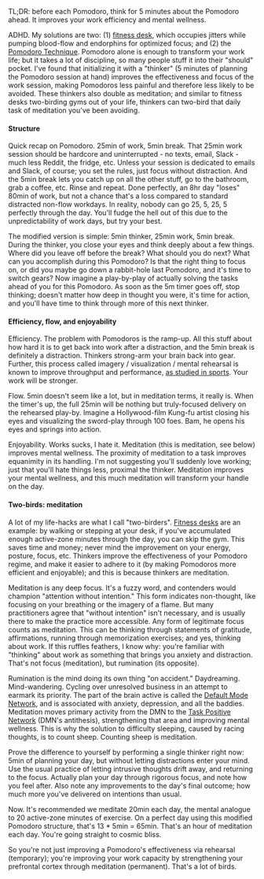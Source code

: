 

TL;DR: before each Pomodoro, think for 5 minutes about the Pomodoro ahead. It improves your work efficiency and mental wellness.

ADHD. My solutions are two: (1) [fitness desk](/blog/20240109-fitness-desk), which occupies jitters while pumping blood-flow and endorphins for optimized focus; and (2) the [Pomodoro Technique](https://en.wikipedia.org/wiki/Pomodoro_Technique). Pomodoro alone is enough to transform your work life; but it takes a lot of discipline, so many people stuff it into their "should" pocket. I've found that initializing it with a "thinker" (5 minutes of planning the Pomodoro session at hand) improves the effectiveness and focus of the work session, making Pomodoros less painful and therefore less likely to be avoided. These thinkers also double as meditation; and similar to fitness desks two-birding gyms out of your life, thinkers can two-bird that daily task of meditation you've been avoiding.

#### Structure

Quick recap on Pomodoro. 25min of work, 5min break. That 25min work session should be hardcore and uninterrupted - no texts, email, Slack - much less Reddit, the fridge, etc. Unless your session is dedicated to emails and Slack, of course; you set the rules, just focus without distraction. And the 5min break lets you catch up on all the other stuff, go to the bathroom, grab a coffee, etc. Rinse and repeat. Done perfectly, an 8hr day "loses" 80min of work, but not a chance that's a loss compared to standard distracted non-flow workdays. In reality, nobody can go 25, 5, 25, 5 perfectly through the day. You'll fudge the hell out of this due to the unpredictability of work days, but try your best.

The modified version is simple: 5min thinker, 25min work, 5min break. During the thinker, you close your eyes and think deeply about a few things. Where did you leave off before the break? What should you do next? What can you accomplish during this Pomodoro? Is that the right thing to focus on, or did you maybe go down a rabbit-hole last Pomodoro, and it's time to switch gears? Now imagine a play-by-play of actually solving the tasks ahead of you for this Pomodoro. As soon as the 5m timer goes off, stop thinking; doesn't matter how deep in thought you were, it's time for action, and you'll have time to think through more of this next thinker.

#### Efficiency, flow, and enjoyability

Efficiency. The problem with Pomodoros is the ramp-up. All this stuff about how hard it is to get back into work after a distraction, and the 5min break is definitely a distraction. Thinkers strong-arm your brain back into gear. Further, this process called imagery / visualization / mental rehearsal is known to improve throughput and performance, [as studied in sports](https://appliedsportpsych.org/resources/resources-for-athletes/sport-imagery-training/). Your work will be stronger.

Flow. 5min doesn't seem like a lot, but in meditation terms, it really is. When the timer's up, the full 25min will be nothing but truly-focused delivery on the rehearsed play-by. Imagine a Hollywood-film Kung-fu artist closing his eyes and visualizing the sword-play through 100 foes. Bam, he opens his eyes and springs into action.

Enjoyability. Works sucks, I hate it. Meditation (this is meditation, see below) improves mental wellness. The proximity of meditation to a task improves equanimity in its handling. I'm not suggesting you'll suddenly love working; just that you'll hate things less, proximal the thinker. Meditation improves your mental wellness, and this much meditation will transform your handle on the day.

#### Two-birds: meditation

A lot of my life-hacks are what I call "two-birders". [Fitness desks](/blog/20240109-fitness-desk) are an example: by walking or stepping at your desk, if you've accumulated enough active-zone minutes through the day, you can skip the gym. This saves time and money; never mind the improvement on your energy, posture, focus, etc. Thinkers improve the effectiveness of your Pomodoro regime, and make it easier to adhere to it (by making Pomodoros more efficient and enjoyable); and this is because thinkers are meditation.

Meditation is any deep focus. It's a fuzzy word, and contenders would champion "attention without intention." This form indicates non-thought, like focusing on your breathing or the imagery of a flame. But many practitioners agree that "without intention" isn't necessary, and is usually there to make the practice more accessible. Any form of legitimate focus counts as meditation. This can be thinking through statements of gratitude, affirmations, running through memorization exercises; and yes, thinking about work. If this ruffles feathers, I know why: you're familiar with "thinking" about work as something that brings you anxiety and distraction. That's not focus (meditation), but rumination (its opposite).

Rumination is the mind doing its own thing "on accident." Daydreaming. Mind-wandering. Cycling over unresolved business in an attempt to earmark its priority. The part of the brain active is called the [Default Mode Network](https://en.wikipedia.org/wiki/Default_mode_network), and is associated with anxiety, depression, and all the baddies. Meditation moves primary activity from the DMN to the [Task Positive Network](https://en.wikipedia.org/wiki/Dorsal_attention_network) (DMN's antithesis), strengthening that area and improving mental wellness. This is why the solution to difficulty sleeping, caused by racing thoughts, is to count sheep. Counting sheep is meditation.

Prove the difference to yourself by performing a single thinker right now: 5min of planning your day, but without letting distractions enter your mind. Use the usual practice of letting intrusive thoughts drift away, and returning to the focus. Actually plan your day through rigorous focus, and note how you feel after. Also note any improvements to the day's final outcome; how much more you've delivered on intentions than usual.

Now. It's recommended we meditate 20min each day, the mental analogue to 20 active-zone minutes of exercise. On a perfect day using this modified Pomodoro structure, that's 13 * 5min = 65min. That's an hour of meditation each day. You're going straight to cosmic bliss.

So you're not just improving a Pomodoro's effectiveness via rehearsal (temporary); you're improving your work capacity by strengthening your prefrontal cortex through meditation (permanent). That's a lot of birds.